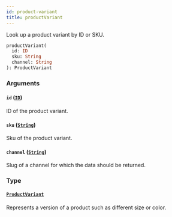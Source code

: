 ```yaml
---
id: product-variant
title: productVariant
---
```


Look up a product variant by ID or SKU.

```graphql
productVariant(
  id: ID
  sku: String
  channel: String
): ProductVariant

```

### Arguments

#### `id` ([`ID`](/docs/developer/api-reference/scalars/id))

ID of the product variant.

#### `sku` ([`String`](/docs/developer/api-reference/scalars/string))

Sku of the product variant.

#### `channel` ([`String`](/docs/developer/api-reference/scalars/string))

Slug of a channel for which the data should be returned.

### Type

#### [`ProductVariant`](/docs/developer/api-reference/objects/product-variant)

Represents a version of a product such as different size or color.
